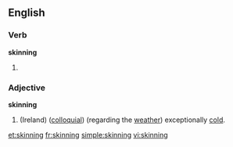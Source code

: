 ==English==
===Verb===
'''skinning'''

# {{present participle of|[[skin]]}}

===Adjective===
'''skinning'''

# (Ireland) ([[colloquial]]) (regarding the [[weather]]) exceptionally [[cold]].
{{rfquote}}

[[et:skinning]]
[[fr:skinning]]
[[simple:skinning]]
[[vi:skinning]]